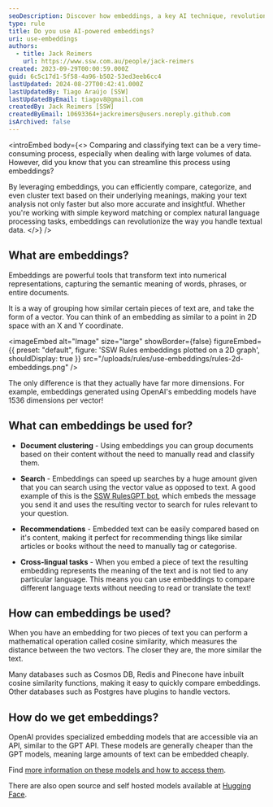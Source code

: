 ```yaml
---
seoDescription: Discover how embeddings, a key AI technique, revolutionize text comparison and classification, streamlining tasks with vector-based similarities.
type: rule
title: Do you use AI-powered embeddings?
uri: use-embeddings
authors:
  - title: Jack Reimers
    url: https://www.ssw.com.au/people/jack-reimers
created: 2023-09-29T00:00:59.000Z
guid: 6c5c17d1-5f58-4a96-b502-53ed3eeb6cc4
lastUpdated: 2024-08-27T00:42:41.000Z
lastUpdatedBy: Tiago Araújo [SSW]
lastUpdatedByEmail: tiagov8@gmail.com
createdBy: Jack Reimers [SSW]
createdByEmail: 10693364+jackreimers@users.noreply.github.com
isArchived: false
---
```


<introEmbed
  body={<>
Comparing and classifying text can be a very time-consuming process, especially when dealing with large volumes of data. However, did you know that you can streamline this process using embeddings?

By leveraging embeddings, you can efficiently compare, categorize, and even cluster text based on their underlying meanings, making your text analysis not only faster but also more accurate and insightful. Whether you're working with simple keyword matching or complex natural language processing tasks, embeddings can revolutionize the way you handle textual data.
  </>}
/>
## What are embeddings?

Embeddings are powerful tools that transform text into numerical representations, capturing the semantic meaning of words, phrases, or entire documents.

It is a way of grouping how similar certain pieces of text are, and take the form of a vector. You can think of an embedding as similar to a point in 2D space with an X and Y coordinate.


<imageEmbed
  alt="Image"
  size="large"
  showBorder={false}
  figureEmbed={{
    preset: "default",
    figure: 'SSW Rules embeddings plotted on a 2D graph',
    shouldDisplay: true
  }}
  src="/uploads/rules/use-embeddings/rules-2d-embeddings.png"
/>

The only difference is that they actually have far more dimensions. For example, embeddings generated using OpenAI's embedding models have 1536 dimensions per vector!

## What can embeddings be used for?

* **Document clustering** - Using embeddings you can group documents based on their content without the need to manually read and classify them.

* **Search** - Embeddings can speed up searches by a huge amount given that you can search using the vector value as opposed to text.
A good example of this is the [SSW RulesGPT bot](https://rulesgpt.ssw.com.au/), which embeds the message you send it and uses the resulting vector to search for rules relevant to your question.

* **Recommendations** - Embedded text can be easily compared based on it's content, making it perfect for recommending things like similar articles or books without the need to manually tag or categorise.

* **Cross-lingual tasks** - When you embed a piece of text the resulting embedding represents the meaning of the text and is not tied to any particular language.
This means you can use embeddings to compare different language texts without needing to read or translate the text!

## How can embeddings be used?

When you have an embedding for two pieces of text you can perform a mathematical operation called cosine similarity, which measures the distance between the two vectors. The closer they are, the more similar the text.

Many databases such as Cosmos DB, Redis and Pinecone have inbuilt cosine similarity functions, making it easy to quickly compare embeddings.
Other databases such as Postgres have plugins to handle vectors.

## How do we get embeddings?

OpenAI provides specialized embedding models that are accessible via an API, similar to the GPT API. These models are generally cheaper than the GPT models, meaning large amounts of text can be embedded cheaply.

Find [more information on these models and how to access them](https://platform.openai.com/docs/guides/embeddings/embedding-models).

There are also open source and self hosted models available at [Hugging Face](https://huggingface.co/models?other=embeddings).
